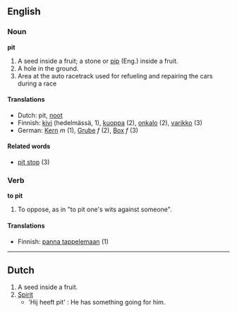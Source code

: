 == English ==
=== Noun ===
'''pit'''
# A seed inside a fruit; a stone or [[pip]] (Eng.) inside a fruit.
# A hole in the ground.
# Area at the auto racetrack used for refueling and repairing the cars during a race

====Translations====

*Dutch: pit, [[noot]]
*Finnish: [[kivi]] (hedelmässä, 1), [[kuoppa]] (2), [[onkalo]] (2), [[varikko]] (3)
*German: [[Kern]] ''m'' (1), [[Grube]] ''f'' (2), [[Box]] ''f'' (3)

====Related words====

* [[pit stop]] (3)

=== Verb ===
'''to pit'''
# To oppose, as in "to pit one's wits against someone".

==== Translations ====

*Finnish: [[panna tappelemaan]] (1)

-----

==Dutch==

# A seed inside a fruit.
# [[Spirit]]
#* 'Hij heeft pit' : He has something going for him.